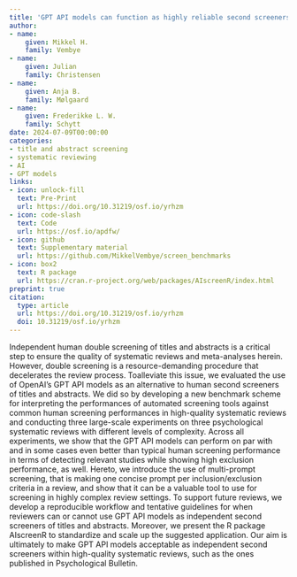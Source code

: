 ```yaml
---
title: 'GPT API models can function as highly reliable second screeners of titles and abstracts in systematic reviews: A proof of concept and common guidelines'
author:
- name:
    given: Mikkel H.
    family: Vembye
- name:
    given: Julian
    family: Christensen
- name:
    given: Anja B.
    family: Mølgaard
- name:
    given: Frederikke L. W.
    family: Schytt
date: 2024-07-09T00:00:00
categories:
- title and abstract screening
- systematic reviewing
- AI
- GPT models
links:
- icon: unlock-fill
  text: Pre-Print
  url: https://doi.org/10.31219/osf.io/yrhzm
- icon: code-slash
  text: Code
  url: https://osf.io/apdfw/
- icon: github
  text: Supplementary material
  url: https://github.com/MikkelVembye/screen_benchmarks
- icon: box2
  text: R package
  url: https://cran.r-project.org/web/packages/AIscreenR/index.html  
preprint: true
citation:
  type: article
  url: https://doi.org/10.31219/osf.io/yrhzm
  doi: 10.31219/osf.io/yrhzm
---
```


Independent human double screening of titles and abstracts is a critical step to ensure the quality of  systematic reviews and meta-analyses herein. However, double screening is a resource-demanding  procedure  that  decelerates  the  review  process. Toalleviate  this  issue,  we  evaluated  the  use  of  OpenAI’s GPT API models as an alternative to human second screeners of titles and abstracts. We  did so by developing a new benchmark scheme for interpreting the performances of automated screening tools against common human screening performances in high-quality systematic reviews and conducting three large-scale experiments on three psychological systematic reviews with different levels of complexity. Across all experiments, we show that the GPT API models can perform on par with and in some cases even better than typical human screening performance in terms of detecting relevant studies while showing high exclusion performance, as well. Hereto, we introduce the use of multi-prompt screening, that is making one concise prompt per inclusion/exclusion criteria in a review, and show that it can be a valuable tool to use for screening in highly complex review settings. To support future reviews, we develop a reproducible workflow and tentative guidelines for when reviewers can or cannot use GPT API models as independent second screeners of titles and abstracts. Moreover, we present the R package AIscreenR to standardize and scale up the suggested application. Our aim is ultimately to make GPT API models acceptable as independent  second screeners within high-quality systematic reviews, such as the ones published in  Psychological Bulletin.  